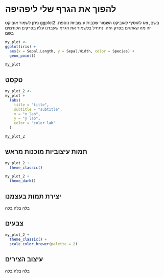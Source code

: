 
# להפוך את הגרף שלי ליפהיפה

ניתן לשמור אוביקט 
ggplot2
בשם, ואז להוסיף לאוביקט השמור שכבות עיצוביות נוספת.
זה מה שאדגים בפרק הזה. נתחיל בלשמור את הגרף שעבדנו עליו בפרקים הקודמים בשם

```r
my_plot <- 
ggplot(iris) +
  aes(x = Sepal.Length, y = Sepal.Width, color = Species) +
  geom_point()

my_plot
```


## טקסט

```r
my_plot_2 <- 
my_plot +
  labs(
    title = "title",
    subtitle = "subtitle",
    x = "x lab",
    y = "y lab",
    color = "color lab"
  )

my_plot_2
```


## תמות עיצוביות מוכנות מראש

```r
my_plot_2 +
  theme_classic()
```

```r
my_plot_2 +
  theme_dark()
```

## יצירת תמות בעצמנו

בלה בלה בלה

## צבעים

```r
my_plot_2 +
  theme_classic() +
  scale_color_brewer(palette = 2)
```


## עיצוב הצירים

בלה בלה בלה